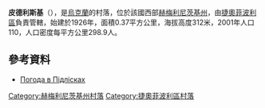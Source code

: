 {{coord|49|47|31|N|26|23|57|E|scale:100000|display=title}}

'''皮德利斯基'''（{{lang-uk|Підліски}}），是[[烏克蘭|烏克蘭]]的村落，位於該國西部[[赫梅利尼茨基州|赫梅利尼茨基州]]，由[[捷奧菲波利區|捷奧菲波利區]]負責管轄，始建於1926年，面積0.37平方公里，海拔高度312米，2001年人口110，人口密度每平方公里298.9人。

==參考資料==
* [http://weather.in.ua/ua/hmel'nickaja/13242 Погода в Підлісках]{{Wayback|url=http://weather.in.ua/ua/hmel%27nickaja/13242 |date=20160305085931 }}

{{DEFAULTSORT:Ленінське}}
[[Category:赫梅利尼茨基州村落|Category:赫梅利尼茨基州村落]]
[[Category:捷奧菲波利區村落|Category:捷奧菲波利區村落]]


{{Khmelnytskyi-geo-stub}}